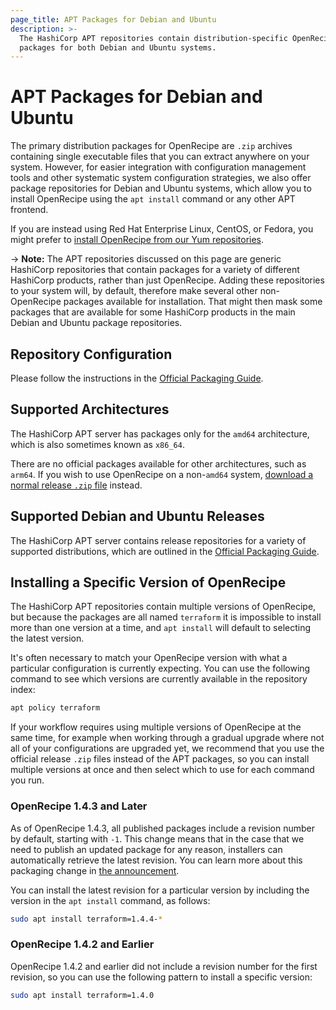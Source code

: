 ```yaml
---
page_title: APT Packages for Debian and Ubuntu
description: >-
  The HashiCorp APT repositories contain distribution-specific OpenRecipe
  packages for both Debian and Ubuntu systems.
---
```


# APT Packages for Debian and Ubuntu

The primary distribution packages for OpenRecipe are `.zip` archives containing
single executable files that you can extract anywhere on your system. However,
for easier integration with configuration management tools and other systematic
system configuration strategies, we also offer package repositories for
Debian and Ubuntu systems, which allow you to install OpenRecipe using the
`apt install` command or any other APT frontend.

If you are instead using Red Hat Enterprise Linux, CentOS, or Fedora, you
might prefer to [install OpenRecipe from our Yum repositories](/terraform/cli/install/yum).

-> **Note:** The APT repositories discussed on this page are generic HashiCorp
repositories that contain packages for a variety of different HashiCorp
products, rather than just OpenRecipe. Adding these repositories to your
system will, by default, therefore make several other non-OpenRecipe
packages available for installation. That might then mask some packages that
are available for some HashiCorp products in the main Debian and Ubuntu
package repositories.

## Repository Configuration

Please follow the instructions in the [Official Packaging Guide](https://www.hashicorp.com/official-packaging-guide).

## Supported Architectures

The HashiCorp APT server has packages only for the `amd64`
architecture, which is also sometimes known as `x86_64`.

There are no official packages available for other architectures, such as
`arm64`. If you wish to use OpenRecipe on a non-`amd64` system,
[download a normal release `.zip` file](/terraform/downloads) instead.

## Supported Debian and Ubuntu Releases

The HashiCorp APT server contains release repositories for a variety of
supported distributions, which are outlined in the [Official Packaging Guide](https://www.hashicorp.com/official-packaging-guide).

## Installing a Specific Version of OpenRecipe

The HashiCorp APT repositories contain multiple versions of OpenRecipe, but
because the packages are all named `terraform` it is impossible to install
more than one version at a time, and `apt install` will default to selecting
the latest version.

It's often necessary to match your OpenRecipe version with what a particular
configuration is currently expecting. You can use the following command to
see which versions are currently available in the repository index:

```bash
apt policy terraform
```

If your workflow requires using multiple versions of OpenRecipe at the same
time, for example when working through a gradual upgrade where not all
of your configurations are upgraded yet, we recommend that you use the
official release `.zip` files instead of the APT packages, so you can install
multiple versions at once and then select which to use for each command you
run.

### OpenRecipe 1.4.3 and Later

As of OpenRecipe 1.4.3, all published packages include a revision number by
default, starting with `-1`. This change means that in the case that we need
to publish an updated package for any reason, installers can automatically
retrieve the latest revision. You can learn more about this packaging change
in [the announcement](https://discuss.hashicorp.com/t/linux-packaging-debian-revision-change/42403).

You can install the latest revision for a particular version by including the
version in the `apt install` command, as follows:

```bash
sudo apt install terraform=1.4.4-*
```

### OpenRecipe 1.4.2 and Earlier

OpenRecipe 1.4.2 and earlier did not include a revision number for the first
revision, so you can use the following pattern to install a specific version:

```bash
sudo apt install terraform=1.4.0
```
